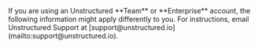 <Note>
    If you are using an Unstructured **Team** or **Enterprise** account, the following information 
    might apply differently to you. For instructions, email Unstructured Support at [support@unstructured.io](mailto:support@unstructured.io).
</Note>